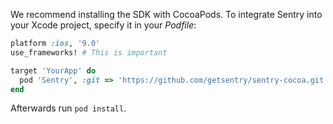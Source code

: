 We recommend installing the SDK with CocoaPods. To integrate Sentry into your Xcode project, specify it in your _Podfile_:

```ruby {filename:Podfile}
platform :ios, '9.0'
use_frameworks! # This is important

target 'YourApp' do
  pod 'Sentry', :git => 'https://github.com/getsentry/sentry-cocoa.git', :tag => '{{ packages.version('sentry.cocoa') }}'
end
```

Afterwards run `pod install`.
